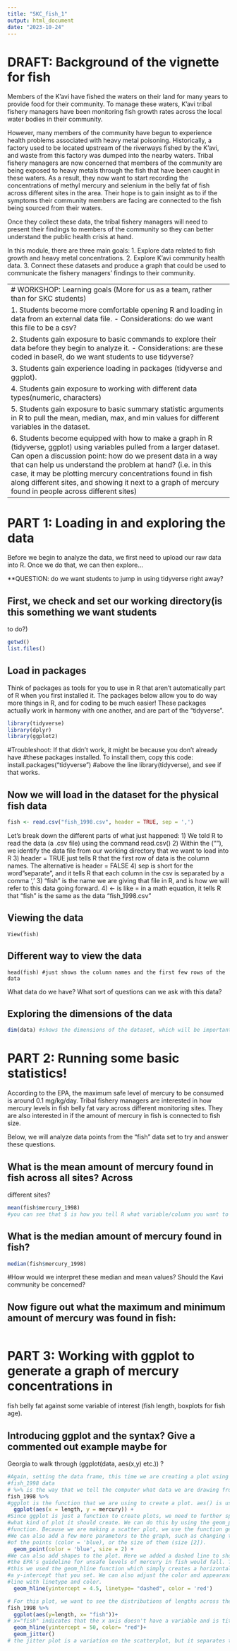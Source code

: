 ```yaml
---
title: "SKC_fish_1"
output: html_document
date: "2023-10-24"
---
```


# DRAFT: Background of the vignette for fish

Members of the K’avi have fished the waters on their land for many years
to provide food for their community. To manage these waters, K'avi tribal fishery managers have been monitoring fish growth rates across the local water bodies in their community. 


However, many members of the community have begun to experience 
health problems associated with heavy metal poisoning. 
Historically, a factory used to be located upstream of the riverways fished by 
the K’avi, and waste from this factory was dumped into the nearby waters. 
Tribal fishery managers are now concerned that members of the community 
are being exposed to heavy metals through the fish that have been caught in these
waters. As a result, they now want to start recording the concentrations of methyl
mercury and selenium in the belly fat of fish across different sites in the area.
Their hope is to gain insight as to if the symptoms their community 
members are facing are connected to the fish being sourced from their waters. 


Once they collect these data, the tribal fishery managers will need to present 
their findings to members of the community so they can better understand the
public health crisis at hand. 


In this module, there are three main goals: 
1. Explore data related to fish growth and heavy metal concentrations.
2. Explore K'avi community health data.
3. Connect these datasets and produce a graph that could be used 
to communicate the fishery managers' findings to their community. 

--------------------------------------------------------------------------------
# WORKSHOP: Learning goals (More for us as a team, rather than for SKC students)

1. Students become more comfortable opening R and loading in data from an 
external data file. 
  - Considerations: do we want this file to be a csv? 
  
2. Students gain exposure to basic commands to explore their data before 
they begin to analyze it. 
  - Considerations: are these coded in baseR, do we want students to use tidyverse?
  
3. Students gain experience loading in packages (tidyverse and ggplot). 

4. Students gain exposure to working with different data types(numeric, characters)

5. Students gain exposure to basic summary statistic arguments in R to pull the 
mean, median, max, and min values for different variables in the dataset. 

6. Students become equipped with how to make a graph in R (tidyverse, ggplot) 
using variables pulled from a larger dataset. Can open a discussion point: 
how do we present data in a way that can help us understand the problem at hand?
(i.e. in this case, it may be plotting mercury concentrations found in fish 
along different sites, and showing it next to a graph of mercury found in people
across different sites)


--------------------------------------------------------------------------------
# PART 1: Loading in and exploring the data

Before we begin to analyze the data, we first need to upload our raw data into R. 
Once we do that, we can then explore...

**QUESTION: do we want students to jump in using tidyverse right away?

## First, we check and set our working directory(is this something we want students
to do?)

```r
getwd()
list.files()
```


## Load in packages 

Think of packages as tools for you to use in R that aren't automatically part of
R when you first installed it. The packages below allow you to do way more things
in R, and for coding to be much easier! These packages actually work in harmony 
with one another, and are part of the "tidyverse".

```r
library(tidyverse)
library(dplyr)
library(ggplot2)
```
#Troubleshoot: If that didn't work, it might be because you don't already have 
#these packages installed. To install them, copy this code: install.packages("tidyverse") 
#above the line library(tidyverse), and see if that works. 


## Now we will load in the dataset for the physical fish data

```r
fish <- read.csv("fish_1998.csv", header = TRUE, sep = ',')
```

Let's break down the different parts of what just happened:
1) We told R to read the data (a .csv file) using the command read.csv()
2) Within the (""), we identify the data file from our working directory that we want to load into R
3) header = TRUE just tells R that the first row of data is the column names. The alternative is header = FALSE
4) sep is short for the word "separate", and it tells R that each column in the csv is separated by a comma ','
3) "fish" is the name we are giving that file in R, and is how we will refer to this data going forward.
4) <- is like = in a math equation, it tells R that "fish" is the same as the data "fish_1998.csv"

## Viewing the data
```View
View(fish) 
```

## Different way to view the data
``` View
head(fish) #just shows the column names and the first few rows of the data
```

What data do we have? What sort of questions can we ask with this data?

## Exploring the dimensions of the data

```r
dim(data) #shows the dimensions of the dataset, which will be important later on
```


# PART 2: Running some basic statistics! 

According to the EPA, the maximum safe level of mercury to be consumed is around
0.1 mg/kg/day. Tribal fishery managers are interested in how mercury levels in 
fish belly fat vary across different monitoring sites. They are 
also interested in if the amount of mercury in fish is connected to fish size. 

Below, we will analyze data points from the "fish" data set to try and answer 
these questions. 


## What is the mean amount of mercury found in fish across all sites? Across 
different sites? 

```r
mean(fish$mercury_1998)
#you can see that $ is how you tell R what variable/column you want to work with
```


## What is the median amount of mercury found in fish?

```r
median(fish$mercury_1998)
```

#How would we interpret these median and mean values? Should the Kavi community be concerned?



## Now figure out what the maximum and minimum amount of mercury was found in fish:

``` r


```
 

# PART 3: Working with ggplot to generate a graph of mercury concentrations in 
fish belly fat against some variable of interest (fish length, boxplots for 
fish age). 


## Introducing ggplot and the syntax? Give a commented out example maybe for 
Georgia to walk through (ggplot(data, aes(x,y) etc.)) ? 

```r

#Again, setting the data frame, this time we are creating a plot using the 
#fish_1998 data
# %>% is the way that we tell the computer what data we are drawing from
fish_1998 %>%
#ggplot is the function that we are using to create a plot. aes() is used to tell ggplot #what we want to see on each axis, in this case x= length and y= mercury.
  ggplot(aes(x = length, y = mercury)) +
#Since ggplot is just a function to create plots, we need to further specify
#what kind of plot it should create. We can do this by using the geom_point
#function. Because we are making a scatter plot, we use the function geom_point().
#We can also add a few more parameters to the graph, such as changing the color
#of the points (color = 'blue), or the size of them (size [2]).
  geom_point(color = 'blue', size = 2) +
#We can also add shapes to the plot. Here we added a dashed line to show where 
#the EPA's guideline for unsafe levels of mercury in fish would fall. To create 
#this we used the geom_hline function which simply creates a horizontal line at
#a y-intercept that you set. We can also adjust the color and appearance of the 
#line with linetype and color.
  geom_hline(yintercept = 4.5, linetype= "dashed", color = 'red')
```


```r
# For this plot, we want to see the distributions of lengths across the fish and how many #of them are above 60 cm. We'll start with a very similar order of steps as the scatterplot #we just made.
fish_1998 %>%
  ggplot(aes(y=length, x= "fish"))+
# x="fish" indicates that the x axis doesn't have a variable and is titled fish. This #allows us to look at the variation in lengths of fish independent of another variable.
  geom_hline(yintercept = 50, color= "red")+
  geom_jitter()
# the jitter plot is a variation on the scatterplot, but it separates the data so that we #can distinguish how many points are above 60 cm. To see the difference, try geom_point () #and then geom_jitter ()!
```





